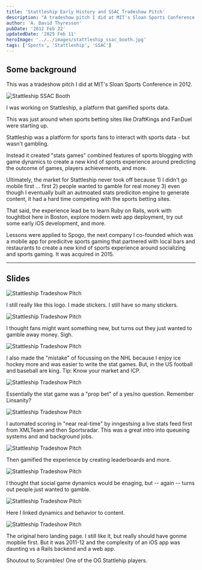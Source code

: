```yaml
---
title: 'Stattleship Early History and SSAC Tradeshow Pitch'
description: "A tradeshow pitch I did at MIT's Sloan Sports Conference in 2012 about Stattleship, a platform that gamified sports data."
author: 'A. David Thyresson'
pubDate: '2012 Feb 22'
updatedDate: '2025 Feb 11'
heroImage: '../../images/stattleship_ssac_booth.jpg'
tags: ['Sports', 'Stattleship', 'SSAC']
---
```



## Some background

This was a tradeshow pitch I did at MIT's Sloan Sports Conference in 2012.

<Image src={image1} alt="Stattleship SSAC Booth" />

I was working on Stattleship, a platform that gamified sports data.

This was just around when sports betting sites like DraftKings and FanDuel were starting up.

Stattleship was a platform for sports fans to interact with sports data - but wasn't gambling.

Instead it created "stats games" combined features of sports blogging with game dynamics to create a new kind of sports experience around predicting the outcome of games, players achievements, and more.

Ultimately, the market for Stattleship never took off because 1) I didn't go mobile first ... first 2) people wanted to gamble for real money 3) even though I eventually built an autmoated stats prediciton engine to generate content, it had a hard time competing with the sports betting sites.

That said, the experience lead be to learn Ruby on Rails, work with toughtbot here in Boston, explore modern web app deployment, try out some early iOS development, and more.

Lessons were applied to Spogo, the next company I co-founded which was a mobile app for predicitve sports gaming that partnered with local bars and restaurants to create a new kind of sports experience around socializing and sports gaming. It was acquired in 2015.

---

## Slides

<Image src={image2} alt="Stattleship Tradeshow Pitch" />

I still really like this logo. I made stickers. I still have so many stickers.

<Image src={image3} alt="Stattleship Tradeshow Pitch" />

I thought fans might want something new, but turns out they just wanted to gamble away money. Sigh.

<Image src={image4} alt="Stattleship Tradeshow Pitch" />

I also made the "mistake" of focussing on the NHL because I enjoy ice hockey more and was easier to write the stat games. But, in the US football and baseball are king. Tip: Know your market and ICP.

<Image src={image5} alt="Stattleship Tradeshow Pitch" />

Essentially the stat game was a "prop bet" of a yes/no question. Remember Linsanity?

<Image src={image6} alt="Stattleship Tradeshow Pitch" />

I automated scoring in "near real-time" by inngestsing a live stats feed first from XMLTeam and then Sportsradar. This was a great intro into queueing systems and and background jobs.

<Image src={image7} alt="Stattleship Tradeshow Pitch" />

Then gamified the experience by creating leaderboards and more.

<Image src={image8} alt="Stattleship Tradeshow Pitch" />

I thought that social game dynamics would be enaging, but -- again -- turns out people just wanted to gamble.

<Image src={image9} alt="Stattleship Tradeshow Pitch" />

Here I linked dynamics and behavior to content.

<Image src={image10} alt="Stattleship Tradeshow Pitch" />

The original hero landing page. I still like it, but really should have gonme mopbile first. But it was 2011-12 and the complexity of an iOS app was daunting vs a Rails backend and a web app.

Shoutout to Scrambles! One of the OG Stattlehip players.
